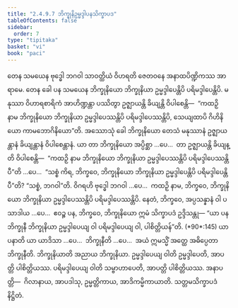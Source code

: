 ```yaml
---
title: "2.4.9.7 ဘိက္ခုနိဥမ္မဒ္ဒါပနသိက္ခာပဒ"
tableOfContents: false
sidebar:
  order: 7
type: "tipitaka"
basket: "vi"
book: "paci"
---
```



<DynamicBreadcrumb />

<Division number="1206" book="paci" e="ch" v="2" p="457">

<Paragraph number="3483" book="paci">
တေန သမယေန ဗုဒ္ဓေါ ဘဂဝါ သာဝတ္ထိယံ ဝိဟရတိ ဇေတဝနေ အနာထပိဏ္ဍိကဿ အာရာမေ. တေန ခေါ ပန သမယေန ဘိက္ခုနိယော ဘိက္ခုနိယာ ဥမ္မဒ္ဒါပေန္တိပိ ပရိမဒ္ဒါပေန္တိပိ. မနုဿာ ဝိဟာရစာရိကံ အာဟိဏ္ဍန္တာ ပဿိတွာ ဥဇ္ဈာယန္တိ ခိယျန္တိ ဝိပါစေန္တိ—  “ကထဉှိ နာမ ဘိက္ခုနိယော ဘိက္ခုနိယာ ဥမ္မဒ္ဒါပေဿန္တိပိ ပရိမဒ္ဒါပေဿန္တိပိ, သေယျထာပိ ဂိဟိနိယော ကာမဘောဂိနိယော”တိ.
</Paragraph>

<Paragraph number="3484" book="paci">
အဿောသုံ ခေါ ဘိက္ခုနိယော တေသံ မနုဿာနံ ဥဇ္ဈာယန္တာနံ ခိယျန္တာနံ ဝိပါစေန္တာနံ. ယာ တာ ဘိက္ခုနိယော အပ္ပိစ္ဆာ …ပေ…  တာ ဥဇ္ဈာယန္တိ ခိယျန္တိ ဝိပါစေန္တိ—  “ကထဉှိ နာမ ဘိက္ခုနိယော ဘိက္ခုနိယာ ဥမ္မဒ္ဒါပေဿန္တိပိ ပရိမဒ္ဒါပေဿန္တိပီ”တိ …ပေ…  “သစ္စံ ကိရ, ဘိက္ခဝေ, ဘိက္ခုနိယော ဘိက္ခုနိယာ ဥမ္မဒ္ဒါပေန္တိပိ ပရိမဒ္ဒါပေန္တိပီ”တိ? “သစ္စံ, ဘဂဝါ”တိ. ဝိဂရဟိ ဗုဒ္ဓေါ ဘဂဝါ …ပေ…  ကထဉှိ နာမ, ဘိက္ခဝေ, ဘိက္ခုနိယော ဘိက္ခုနိယာ ဥမ္မဒ္ဒါပေဿန္တိပိ ပရိမဒ္ဒါပေဿန္တိပိ. နေတံ, ဘိက္ခဝေ, အပ္ပသန္နာနံ ဝါ ပသာဒါယ …ပေ…  ဧဝဉ္စ ပန, ဘိက္ခဝေ, ဘိက္ခုနိယော ဣမံ သိက္ခာပဒံ ဥဒ္ဒိသန္တု—
</Paragraph>

</Division>
<Division number="1207" book="paci" e="ch" v="2" p="457">

<Paragraph number="3485" book="paci">
<Emphasis>“ယာ ပန ဘိက္ခုနီ ဘိက္ခုနိယာ ဥမ္မဒ္ဒါပေယျ ဝါ ပရိမဒ္ဒါပေယျ ဝါ, ပါစိတ္တိယန်”</Emphasis>တိ. (*90*:<Emphasis>145</Emphasis>)
</Paragraph>

</Division>
<Division number="1208" book="paci" e="ch" v="2" p="457">

<Paragraph number="3486" book="paci">
<Emphasis>ယာ ပနာ</Emphasis>တိ ယာ ယာဒိသာ …ပေ…  <Emphasis>ဘိက္ခုနီ</Emphasis>တိ …ပေ…  အယံ ဣမသ္မိံ အတ္ထေ အဓိပ္ပေတာ ဘိက္ခုနီတိ.
</Paragraph>

<Paragraph number="3487" book="paci">
<Emphasis>ဘိက္ခုနိယာ</Emphasis>တိ အညာယ ဘိက္ခုနိယာ. <Emphasis>ဥမ္မဒ္ဒါပေယျ ဝါ</Emphasis>တိ ဥမ္မဒ္ဒါပေတိ, အာပတ္တိ ပါစိတ္တိယဿ. <Emphasis>ပရိမဒ္ဒါပေယျ ဝါ</Emphasis>တိ သမ္ဗာဟာပေတိ, အာပတ္တိ ပါစိတ္တိယဿ.
</Paragraph>

</Division>
<Division number="1209" book="paci" e="ch" v="2" p="458">

<Paragraph number="3488" book="paci">
အနာပတ္တိ—  ဂိလာနာယ, အာပဒါသု, ဥမ္မတ္တိကာယ, အာဒိကမ္မိကာယာတိ.

</Paragraph>
</Division>

<Paragraph number="3489" type="center" book="paci">
သတ္တမသိက္ခာပဒံ နိဋ္ဌိတံ.
</Paragraph>